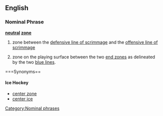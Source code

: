 ==English==
===Nominal Phrase===
'''[[neutral]] [[zone]]'''

#{{fb}} zone between the [[defensive line of scrimmage]] and the [[offensive line of scrimmage]]
#{{icehockey}} zone on the playing surface between the two [[end zone]]s as delineated by the two [[blue line]]s.

===Synonyms==
====Ice Hockey====
*[[center zone]]
*[[center ice]]

[[Category:Nominal phrases]]